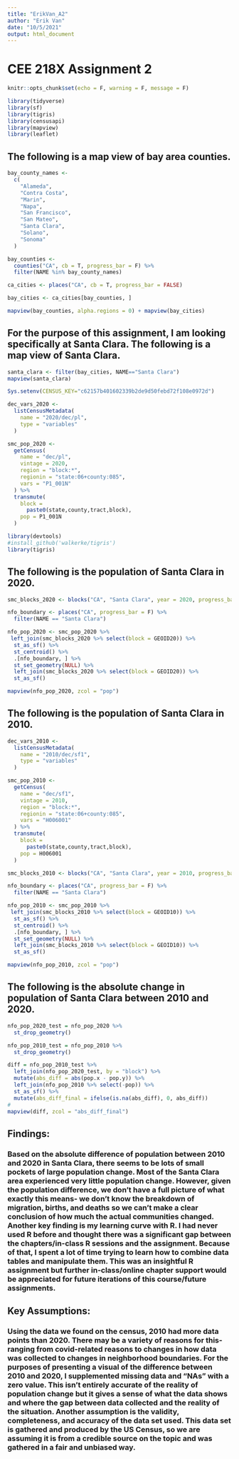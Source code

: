 ```yaml
---
title: "ErikVan_A2"
author: "Erik Van"
date: "10/5/2021"
output: html_document
---
```


# CEE 218X Assignment 2 

```r
knitr::opts_chunk$set(echo = F, warning = F, message = F)
```

```r
library(tidyverse)
library(sf)
library(tigris)
library(censusapi)
library(mapview)
library(leaflet)
```
## The following is a map view of bay area counties. 

```r
bay_county_names <-
  c(
    "Alameda",
    "Contra Costa",
    "Marin",
    "Napa",
    "San Francisco",
    "San Mateo",
    "Santa Clara",
    "Solano",
    "Sonoma"
  )

bay_counties <-
  counties("CA", cb = T, progress_bar = F) %>%
  filter(NAME %in% bay_county_names)

ca_cities <- places("CA", cb = T, progress_bar = FALSE)

bay_cities <- ca_cities[bay_counties, ]

mapview(bay_counties, alpha.regions = 0) + mapview(bay_cities)
```

## For the purpose of this assignment, I am looking specifically at Santa Clara. The following is a map view of Santa Clara. 

```r
santa_clara <- filter(bay_cities, NAME=="Santa Clara")
mapview(santa_clara)
```

```r
Sys.setenv(CENSUS_KEY="c62157b401602339b2de9d50febd72f108e0972d")

dec_vars_2020 <-
  listCensusMetadata(
    name = "2020/dec/pl",
    type = "variables"
  )

smc_pop_2020 <-
  getCensus(
    name = "dec/pl",
    vintage = 2020,
    region = "block:*", 
    regionin = "state:06+county:085",
    vars = "P1_001N"
  ) %>% 
  transmute(
    block =
      paste0(state,county,tract,block),
    pop = P1_001N
  )

```

```r
library(devtools)
#install_github('walkerke/tigris')
library(tigris)
```

## The following is the population of Santa Clara in 2020. 

```r
smc_blocks_2020 <- blocks("CA", "Santa Clara", year = 2020, progress_bar = F)

nfo_boundary <- places("CA", progress_bar = F) %>% 
  filter(NAME == "Santa Clara")

nfo_pop_2020 <- smc_pop_2020 %>% 
 left_join(smc_blocks_2020 %>% select(block = GEOID20)) %>% 
  st_as_sf() %>% 
  st_centroid() %>% 
  .[nfo_boundary, ] %>% 
  st_set_geometry(NULL) %>% 
  left_join(smc_blocks_2020 %>% select(block = GEOID20)) %>% 
  st_as_sf()

```


```r
mapview(nfo_pop_2020, zcol = "pop")
```


## The following is the population of Santa Clara in 2010. 

```r
dec_vars_2010 <-
  listCensusMetadata(
    name = "2010/dec/sf1",
    type = "variables"
  )

smc_pop_2010 <-
  getCensus(
    name = "dec/sf1",
    vintage = 2010,
    region = "block:*", 
    regionin = "state:06+county:085",
    vars = "H006001"
  ) %>% 
  transmute(
    block =
      paste0(state,county,tract,block),
    pop = H006001
  )

smc_blocks_2010 <- blocks("CA", "Santa Clara", year = 2010, progress_bar = F)

nfo_boundary <- places("CA", progress_bar = F) %>% 
  filter(NAME == "Santa Clara")

nfo_pop_2010 <- smc_pop_2010 %>% 
 left_join(smc_blocks_2010 %>% select(block = GEOID10)) %>% 
  st_as_sf() %>% 
  st_centroid() %>% 
  .[nfo_boundary, ] %>% 
  st_set_geometry(NULL) %>% 
  left_join(smc_blocks_2010 %>% select(block = GEOID10)) %>% 
  st_as_sf()


```

```r
mapview(nfo_pop_2010, zcol = "pop")
```

## The following is the absolute change in population of Santa Clara between 2010 and 2020. 

```r
nfo_pop_2020_test = nfo_pop_2020 %>%
  st_drop_geometry()

nfo_pop_2010_test = nfo_pop_2010 %>%
  st_drop_geometry()

diff = nfo_pop_2010_test %>%
  left_join(nfo_pop_2020_test, by = "block") %>%
  mutate(abs_diff = abs(pop.x - pop.y)) %>% 
  left_join(nfo_pop_2010 %>% select(-pop)) %>%
  st_as_sf() %>%
  mutate(abs_diff_final = ifelse(is.na(abs_diff), 0, abs_diff))
# 
mapview(diff, zcol = "abs_diff_final")
```

## Findings:
### Based on the absolute difference of population between 2010 and 2020 in Santa Clara, there seems to be lots of small pockets of large population change. Most of the Santa Clara area experienced very little population change. However, given the population difference, we don't have a full picture of what exactly this means- we don't know the breakdown of migration, births, and deaths so we can't make a clear conclusion of how much the actual communities changed. Another key finding is my learning curve with R. I had never used R before and thought there was a significant gap between the chapters/in-class R sessions and the assignment. Because of that, I spent a lot of time trying to learn how to combine data tables and manipulate them. This was an insightful R assignment but further in-class/online chapter support would be appreciated for future iterations of this course/future assignments. 

## Key Assumptions: 
### Using the data we found on the census, 2010 had more data points than 2020. There may be a variety of reasons for this- ranging from covid-related reasons to changes in how data was collected to changes in neighborhood boundaries. For the purposes of presenting a visual of the difference between 2010 and 2020, I supplemented missing data and "NAs" with a zero value. This isn't entirely accurate of the reality of population change but it gives a sense of what the data shows and where the gap between data collected and the reality of the situation. Another assumption is the validity, completeness, and accuracy of the data set used. This data set is gathered and produced by the US Census, so we are assuming it is from a credible source on the topic and was gathered in a fair and unbiased way.
 
